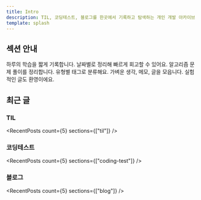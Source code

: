 ```yaml
---
title: Intro
description: TIL, 코딩테스트, 블로그를 한곳에서 기록하고 탐색하는 개인 개발 아카이브.
template: splash
---
```



## 섹션 안내

<CardGrid stagger>
  <Card title="TIL" icon="calendar" href="til/">
    하루의 학습을 짧게 기록합니다. 날짜별로 정리해 빠르게 회고할 수 있어요.
  </Card>
  <Card title="코딩테스트" icon="code" href="coding-test/">
    알고리즘 문제 풀이를 정리합니다. 유형별 태그로 분류해요.
  </Card>
  <Card title="블로그" icon="open-book" href="blog/">
    가벼운 생각, 메모, 글을 모읍니다. 실험적인 글도 환영이에요.
  </Card>
</CardGrid>

## 최근 글

### TIL
<RecentPosts count={5} sections={["til"]} />

### 코딩테스트
<RecentPosts count={5} sections={["coding-test"]} />

### 블로그
<RecentPosts count={5} sections={["blog"]} />

